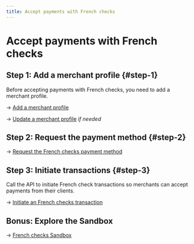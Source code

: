 ```yaml
---
title: Accept payments with French checks
---
```


# Accept payments with French checks

## Step 1: Add a merchant profile {#step-1}

Before accepting payments with French checks, you need to add a merchant profile.

→ [Add a merchant profile](../profiles/guide-add.mdx)

→ [Update a merchant profile](../profiles/guide-update.mdx) _if needed_

## Step 2: Request the payment method {#step-2}

→ [Request the French checks payment method](./guide-request.mdx)

## Step 3: Initiate transactions {#step-3}

Call the API to initiate French check transactions so merchants can accept payments from their clients.

→ [Initiate an French checks transaction](./guide-initiate.mdx)

## Bonus: Explore the Sandbox

→ [French checks Sandbox](./sandbox.mdx)
